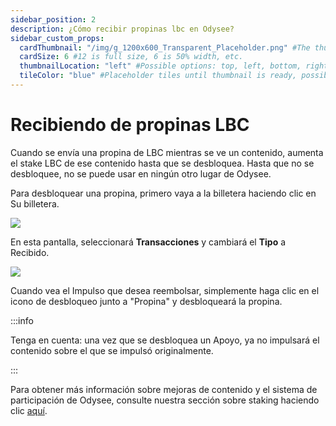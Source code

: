 ```yaml
---
sidebar_position: 2
description: ¿Cómo recibir propinas lbc en Odysee?
sidebar_custom_props:
  cardThumbnail: "/img/g_1200x600_Transparent_Placeholder.png" #The thumbnail on the category card.
  cardSize: 6 #12 is full size, 6 is 50% width, etc.
  thumbnailLocation: "left" #Possible options: top, left, bottom, right, none
  tileColor: "blue" #Placeholder tiles until thumbnail is ready, possible options: blue, cream, darkpurple, lightpurple, mauve, orange, pink, none
---
```


# Recibiendo de propinas LBC

Cuando se envía una propina de LBC mientras se ve un contenido, aumenta el stake LBC de ese contenido hasta que se desbloquea. Hasta que no se desbloquee, no se puede usar en ningún otro lugar de Odysee.

Para desbloquear una propina, primero vaya a la billetera haciendo clic en <OdyseeButton url="https://odysee.com/$/wallet"><OdyseeIcon type="credits" /> Su billetera</OdyseeButton>.

![](/img/es/image_1.png)

En esta pantalla, seleccionará **Transacciones** y cambiará el **Tipo** a Recibido.

![](/img/es/image_46.png)

Cuando vea el Impulso que desea reembolsar, simplemente haga clic en el icono de desbloqueo junto a "Propina" y desbloqueará la propina.

:::info

Tenga en cuenta: una vez que se desbloquea un Apoyo, ya no impulsará el contenido sobre el que se impulsó originalmente.

:::

Para obtener más información sobre mejoras de contenido y el sistema de participación de Odysee, consulte nuestra sección sobre staking haciendo clic [aquí](/es/category-blockchain/category-staking/naming).